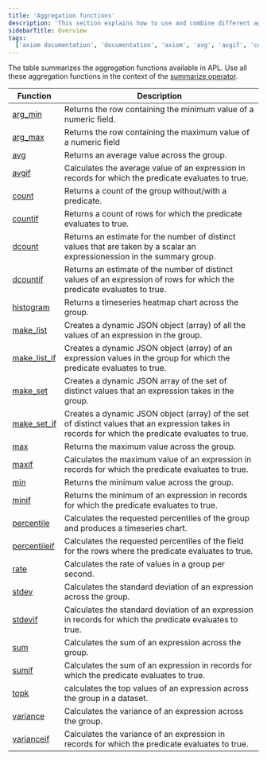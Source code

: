 ```yaml
---
title: 'Aggregation functions'
description: 'This section explains how to use and combine different aggregation functions in APL.'
sidebarTitle: Overview
tags:
  ['axiom documentation', 'documentation', 'axiom', 'avg', 'avgif', 'count', 'countif', 'dcount', 'max', 'maxif', 'min', 'minif', 'sum', 'sumif', 'histogram', 'topk', 'percentile', 'variance', 'stdev', 'make_list', 'rate']
---
```


The table summarizes the aggregation functions available in APL. Use all these aggregation functions in the context of the [summarize operator](/apl/tabular-operators/summarize-operator).

| Function               | Description                                                                                                   |
| -------------------------------     | ----------------------------------------------------------------------------------------------------------------- |
| [arg_min](/apl/aggregation-function/arg-min)                                        | Returns the row containing the minimum value of a numeric field.                                                                        |
| [arg_max](/apl/aggregation-function/arg-max)                                        | Returns the row containing the maximum value of a numeric field                                                                        |
| [avg](/apl/aggregation-function/avg)                                        | Returns an average value across the group.                                                                        |
| [avgif](/apl/aggregation-function/avgif)                                    | Calculates the average value of an expression in records for which the predicate evaluates to true.                          |
| [count](/apl/aggregation-function/count)                                    | Returns a count of the group without/with a predicate.                                                            |
| [countif](/apl/aggregation-function/countif)                                | Returns a count of rows for which the predicate evaluates to true.                                                     |
| [dcount](/apl/aggregation-function/dcount)                                  | Returns an estimate for the number of distinct values that are taken by a scalar an expressionession in the summary group. |
| [dcountif](/apl/aggregation-function/dcountif)                              | Returns an estimate of the number of distinct values of an expression of rows for which the predicate evaluates to true.       |
| [histogram](/apl/aggregation-function/histogram)                            | Returns a timeseries heatmap chart across the group.                                                              |
| [make_list](/apl/aggregation-function/make-list)                            | Creates a dynamic JSON object (array) of all the values of an expression in the group.                                     |
| [make_list_if](/apl/aggregation-function/make-list-if)                      | Creates a dynamic JSON object (array) of an expression values in the group for which the predicate evaluates to true.    |
| [make_set](/apl/aggregation-function/make-set)                              | Creates a dynamic JSON array of the set of distinct values that an expression takes in the group.                        |
| [make_set_if](/apl/aggregation-function/make-set-if)                        | Creates a dynamic JSON object (array) of the set of distinct values that an expression takes in records for which the predicate evaluates to true. |
| [max](/apl/aggregation-function/max)                                        | Returns the maximum value across the group.                                                                       |
| [maxif](/apl/aggregation-function/maxif)                                    | Calculates the maximum value of an expression in records for which the predicate evaluates to true.                            |
| [min](/apl/aggregation-function/min)                                        | Returns the minimum value across the group.                                                                       |
| [minif](/apl/aggregation-function/minif)                                    | Returns the minimum of an expression in records for which the predicate evaluates to true.                                   |
| [percentile](/apl/aggregation-function/percentile)                          | Calculates the requested percentiles of the group and produces a timeseries chart.                                |
| [percentileif](/apl/aggregation-function/percentileif)                          | Calculates the requested percentiles of the field for the rows where the predicate evaluates to true.                                |
| [rate](/apl/aggregation-function/rate)                                      | Calculates the rate of values in a group per second.                                  |
| [stdev](/apl/aggregation-function/stdev)                                    | Calculates the standard deviation of an expression across the group.                                                       |
| [stdevif](/apl/aggregation-function/stdevif)                                  | Calculates the standard deviation of an expression in records for which the predicate evaluates to true.                     |
| [sum](/apl/aggregation-function/sum)                                        | Calculates the sum of an expression across the group.                                                                      |
| [sumif](/apl/aggregation-function/sumif)                                    | Calculates the sum of an expression in records for which the predicate evaluates to true.                                    |
| [topk](/apl/aggregation-function/topk)                                      | calculates the top values of an expression across the group in a dataset.                                                   |
| [variance](/apl/aggregation-function/variance)                              | Calculates the variance of an expression across the group.                                                                 |
| [varianceif](/apl/aggregation-function/varianceif)                          | Calculates the variance of an expression in records for which the predicate evaluates to true.                               |